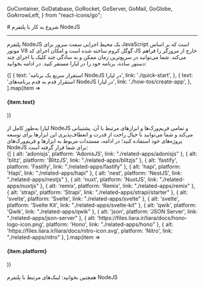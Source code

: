 
  GoContainer,
  GoDatabase,
  GoRocket,
  GoServer,
  GoMail,
  GoGlobe,
  GoArrowLeft,
} from "react-icons/go";


<Layout>
<Head>
<title>مستندات شروع به کار با NodeJS - لیارا</title>
</Head>
# شروع به کار با پلتفرم NodeJS
<hr className="mb-2" />

پلتفرم NodeJS یک محیط اجرایی سمت سرور برای JavaScript است که بر اساس موتور V8 گوگل کروم ساخته شده است و امکان اجرای کد JS خارج از مرورگر را فراهم می‌کند. 
شما می‌توانید در سریع‌ترین زمان ممکن و به سادگی چند کلیک یا اجرای چند دستور ساده، برنامه خود را در لیارا مستقر کنید. در ادامه بخوانید:
<br />

<div className="grid md:grid-cols-2 gap-4">
            {[
    {
      text: 'استقرار سریع یک برنامه NodeJS در لیارا',
      link: './quick-start',
    },
    {
      text: 'استقرار قدم به قدم برنامه‌های NodeJS در لیارا',
      link: './how-tos/create-app',
    },
  ].map(item =>
              <Link href={item.link}>
                <Card className="flex cursor-pointer w-full items-center justify-between">
                  <div className="flex items-center gap-3">
                    <h4>
                      {item.text}
                    </h4>
                  </div>
                  <GoArrowLeft className="ml-1" />
                </Card>
              </Link>
            )}
          </div>

<br />
لیارا به‌طور کامل از NodeJS و تمامی فریم‌ورک‌ها و ابزارهای مرتبط با آن، پشتیبانی می‌کند و شما می‌توانید با خیال راحت از قدرت و انعطاف‌پذیری این ابزارها برای توسعه پروژه‌های خود استفاده کنید؛
در ادامه، مستندات مربوط به ابزارها و فریم‌ورک‌های NodeJS برای شما قرار گرفته است:
<br />

<div className="grid md:grid-cols-5 gap-4">
            {[
    { alt: 'adonisjs', platform: 'AdonisJS', link: "./related-apps/adonisjs" },
    { alt: 'blitz', platform: 'BlitzJS', link: "./related-apps/blitzjs" },
    { alt: 'fastify', platform: 'Fastify', link: "./related-apps/fastify" },
    { alt: 'hapi', platform: 'Hapi', link: "./related-apps/hapi" },
    { alt: 'nest', platform: 'NestJS', link: "./related-apps/nestjs" },
    { alt: 'nuxt', platform: 'NuxtJS', link: "./related-apps/nuxtjs" },
    { alt: 'remix', platform: 'Remix', link: "./related-apps/remix" },
    { alt: 'strapi', platform: 'Strapi', link: "./related-apps/strapi/starter" },
    { alt: 'svelte', platform: 'Svelte', link: "./related-apps/svelte" },
    { alt: 'svelte', platform: 'Svelte Kit', link: "./related-apps/svelte-kit" },
    { alt: 'qwik', platform: 'Qwik', link: "./related-apps/qwik" },
    { alt: 'json', platform: 'JSON Server', link: "./related-apps/json-server" },
    { alt: 'https://files.liara.ir/liara/docs/hono-logo-icon.png', platform: 'Hono', link: "./related-apps/hono" },
    { alt: 'https://files.liara.ir/liara/docs/nitro-icon.svg', platform: 'Nitro', link: "./related-apps/nitro" },
  ].map(item =>
              <Link href={item.link}>
                <Card className="flex cursor-pointer w-full items-center justify-between">
                  <div className="flex items-center gap-3">
                    <div className="w-[40px] p-1  bg-[#333] rounded-lg">
                      <PlatformIcon platform={item.alt} />
                    </div>
                    <h4>
                      {item.platform}
                    </h4>
                  </div>
                  <GoArrowLeft className="ml-1" />
                </Card>
              </Link>
            )}
          </div>


<br />

<Alert variant="success">
همچنین بخوانید:
<Link href='./related-links' className="text-[#2196f3] ">
 لینک‌های مرتبط با پلتفرم NodeJS
</Link>
</Alert>
<br />

</Layout>